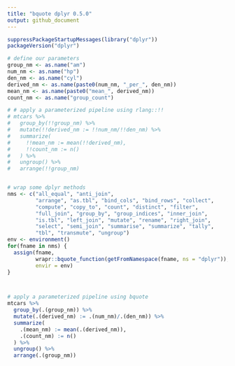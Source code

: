 ```yaml
---
title: "bquote dplyr 0.5.0"
output: github_document
---
```


```r
suppressPackageStartupMessages(library("dplyr"))
packageVersion("dplyr")

# define our parameters
group_nm <- as.name("am")
num_nm <- as.name("hp")
den_nm <- as.name("cyl")
derived_nm <- as.name(paste0(num_nm, "_per_", den_nm))
mean_nm <- as.name(paste0("mean_", derived_nm))
count_nm <- as.name("group_count")

# # apply a parameterized pipeline using rlang::!!
# mtcars %>%
#   group_by(!!group_nm) %>%
#   mutate(!!derived_nm := !!num_nm/!!den_nm) %>%
#   summarize(
#     !!mean_nm := mean(!!derived_nm),
#     !!count_nm := n()
#   ) %>%
#   ungroup() %>%
#   arrange(!!group_nm)


# wrap some dplyr methods
nms <- c("all_equal", "anti_join",
         "arrange", "as.tbl", "bind_cols", "bind_rows", "collect",
         "compute", "copy_to", "count", "distinct", "filter",
         "full_join", "group_by", "group_indices", "inner_join",
         "is.tbl", "left_join", "mutate", "rename", "right_join",
         "select", "semi_join", "summarise", "summarize", "tally",
         "tbl", "transmute", "ungroup")
env <- environment()
for(fname in nms) {
  assign(fname, 
         wrapr::bquote_function(getFromNamespace(fname, ns = "dplyr")),
         envir = env)
}



# apply a parameterized pipeline using bquote
mtcars %>%
  group_by(.(group_nm)) %>%
  mutate(.(derived_nm) := .(num_nm)/.(den_nm)) %>%
  summarize(
    .(mean_nm) := mean(.(derived_nm)),
    .(count_nm) := n()
  ) %>%
  ungroup() %>%
  arrange(.(group_nm))
```

